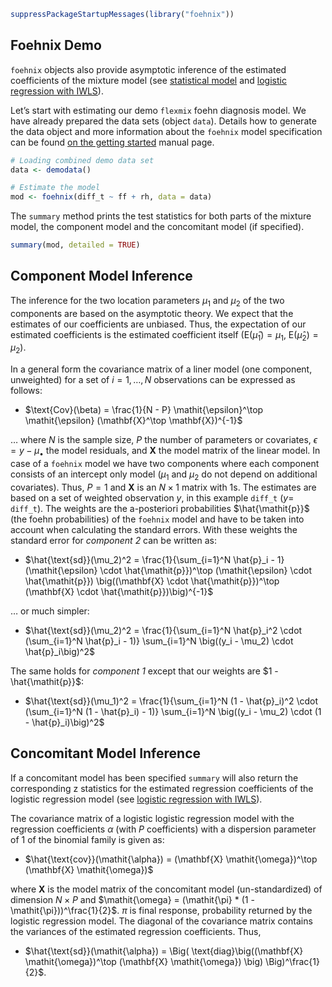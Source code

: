 ```r
suppressPackageStartupMessages(library("foehnix"))
```

## Foehnix Demo

`foehnix` objects also provide asymptotic inference of the estimated
coefficients of the mixture model (see [statistical model](mixedmodel.html) and
[logistic regression with IWLS](logisticregression.html)).

Let's start with estimating our demo `flexmix` foehn diagnosis model. We have
already prepared the data sets (object `data`). Details how to generate
the data object and more information about the `foehnix` model specification
can be found [on the getting started](foehnix.html) manual page.

```r
# Loading combined demo data set
data <- demodata()
```

```r
# Estimate the model
mod <- foehnix(diff_t ~ ff + rh, data = data)
```

The `summary` method prints the test statistics for both
parts of the mixture model, the component model and the
concomitant model (if specified).

```r
summary(mod, detailed = TRUE)
```

## Component Model Inference

The inference for the two location parameters $\mu_1$ and $\mu_2$ of the two
components are based on the asymptotic theory.  We expect that the estimates of
our coefficients are unbiased. Thus, the expectation of our estimated
coefficients is the estimated coefficient itself
($\text{E}(\hat{\mu}_1) = \mu_1$, $\text{E}(\hat{\mu}_2) = \mu_2$).

In a general form the covariance matrix of a liner model (one component,
unweighted) for a set of $i = 1, \dots, N$ observations can be expressed as follows:

* $\text{Cov}(\beta) = \frac{1}{N - P} \mathit{\epsilon}^\top \mathit{\epsilon} (\mathbf{X}^\top \mathbf{X})^{-1}$

... where $N$ is the sample size, $P$ the number of parameters or covariates,
$\mathit{\epsilon} = \mathit{y} - \mu_\bullet$ the model residuals, and $\mathbf{X}$ the model matrix of
the linear model.  In case of a `foehnix` model we have two components where
each component consists of an intercept only model ($\mu_1$ and $\mu_2$ do not
depend on additional covariates). Thus, $P = 1$ and $\mathbf{X}$ is an $N
\times 1$ matrix with 1s. The estimates are based on a set of weighted
observation $y$, in this example `diff_t` ($y =$ `diff_t`).
The weights are the a-posteriori probabilities $\hat{\mathit{p}}$ (the foehn probabilities) of
the `foehnix` model and have to be taken into account when calculating the standard errors.
With these weights the standard error for _component 2_ can be written as:

* $\hat{\text{sd}}(\mu_2)^2 = \frac{1}{\sum_{i=1}^N \hat{p}_i - 1} (\mathit{\epsilon} \cdot \hat{\mathit{p}})^\top (\mathit{\epsilon} \cdot \hat{\mathit{p}}) \big((\mathbf{X} \cdot \hat{\mathit{p}})^\top (\mathbf{X} \cdot \hat{\mathit{p}})\big)^{-1}$

... or much simpler:

* $\hat{\text{sd}}(\mu_2)^2 = \frac{1}{\sum_{i=1}^N \hat{p}_i^2 \cdot (\sum_{i=1}^N \hat{p}_i - 1)} \sum_{i=1}^N \big((y_i - \mu_2) \cdot \hat{p}_i\big)^2$

The same holds for _component 1_ except that our weights are $1 - \hat{\mathit{p}}$:

* $\hat{\text{sd}}(\mu_1)^2 = \frac{1}{\sum_{i=1}^N (1 - \hat{p}_i)^2 \cdot (\sum_{i=1}^N (1 - \hat{p}_i) - 1)} \sum_{i=1}^N \big((y_i - \mu_2) \cdot (1 - \hat{p}_i)\big)^2$

## Concomitant Model Inference

If a concomitant model has been specified `summary` will also return the
corresponding z statistics for the estimated regression coefficients of the
logistic regression model (see [logistic regression with IWLS](logisticregression.html)).

The covariance matrix of a logistic logistic regression model with the regression
coefficients $\mathit{\alpha}$ (with $P$ coefficients) with a dispersion parameter of 1
of the binomial family is given as:

* $\hat{\text{cov}}(\mathit{\alpha}) = (\mathbf{X} \mathit{\omega})^\top (\mathbf{X} \mathit{\omega})$

where $\mathbf{X}$ is the model matrix of the concomitant model (un-standardized) of
dimension $N \times P$ and $\mathit{\omega} = (\mathit{\pi} * (1 - \mathit{\pi}))^\frac{1}{2}$.
$\pi$ is final response, probability returned by the logistic regression model.
The diagonal of the covariance matrix contains the variances of the estimated
regression coefficients. Thus,

* $\hat{\text{sd}}(\mathit{\alpha}) = \Big( \text{diag}\big((\mathbf{X} \mathit{\omega})^\top (\mathbf{X} \mathit{\omega}) \big) \Big)^\frac{1}{2}$.









